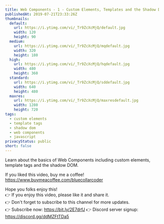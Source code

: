 ```yaml
---
title: Web Components - 1 - Custom Elements, Templates and the Shadow DOM
publishedAt: 2019-07-21T23:33:26Z
thumbnails:
  default:
    url: https://i.ytimg.com/vi/_Tr9ZcXcMjQ/default.jpg
    width: 120
    height: 90
  medium:
    url: https://i.ytimg.com/vi/_Tr9ZcXcMjQ/mqdefault.jpg
    width: 320
    height: 180
  high:
    url: https://i.ytimg.com/vi/_Tr9ZcXcMjQ/hqdefault.jpg
    width: 480
    height: 360
  standard:
    url: https://i.ytimg.com/vi/_Tr9ZcXcMjQ/sddefault.jpg
    width: 640
    height: 480
  maxres:
    url: https://i.ytimg.com/vi/_Tr9ZcXcMjQ/maxresdefault.jpg
    width: 1280
    height: 720
tags:
  - custom elements
  - template tags
  - shadow dom
  - web components
  - javascript
privacyStatus: public
short: false
---
```

  
  Learn about the basics of Web Components including custom elements, template tags and the shadow DOM.

If you liked this video, buy me a coffee! https://www.buymeacoffee.com/bluecollarcoder

Hope you folks enjoy this!    
👉 If you enjoy this video, please like it and share it.    
👉 Don't forget to subscribe to this channel for more updates.    
👉 Subscribe now: https://bit.ly/2E7drfJ
👉 Discord server signup: https://discord.gg/ddMZFtTDa5
  